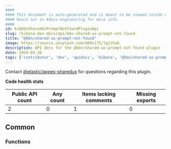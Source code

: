 ```yaml
---
####
#### This document is auto-generated and is meant to be viewed inside our experimental, new docs system.
#### Reach out in #docs-engineering for more info.
####
id: kibKbnSharedUxPromptNotFoundPluginApi
slug: /kibana-dev-docs/api/kbn-shared-ux-prompt-not-found
title: "@kbn/shared-ux-prompt-not-found"
image: https://source.unsplash.com/400x175/?github
description: API docs for the @kbn/shared-ux-prompt-not-found plugin
date: 2024-03-26
tags: ['contributor', 'dev', 'apidocs', 'kibana', '@kbn/shared-ux-prompt-not-found']
---
```




Contact [@elastic/appex-sharedux](https://github.com/orgs/elastic/teams/appex-sharedux) for questions regarding this plugin.

**Code health stats**

| Public API count  | Any count | Items lacking comments | Missing exports |
|-------------------|-----------|------------------------|-----------------|
| 2 | 0 | 1 | 0 |

## Common

### Functions
<DocDefinitionList data={kbnSharedUxPromptNotFoundObj.common.functions}/>

